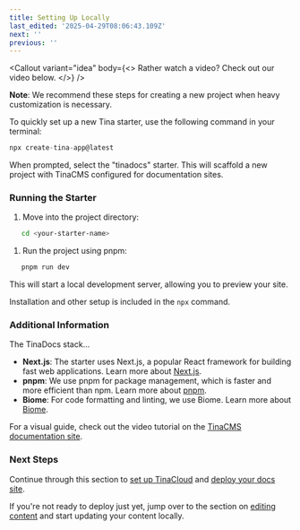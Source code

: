 ```yaml
---
title: Setting Up Locally
last_edited: '2025-04-29T08:06:43.109Z'
next: ''
previous: ''
---
```


<Callout
  variant="idea"
  body={<>
    Rather watch a video? Check out our video below.
  </>}
/>

<youtube embedSrc="https://www.youtube.com/embed/E0nehGoMwWM?si=caxpLO7TjPE9EQw8" />

**Note**: We recommend these steps for creating a new project when heavy customization is necessary.

To quickly set up a new Tina starter, use the following command in your terminal:

```javascript
npx create-tina-app@latest
```

When prompted, select the "tinadocs" starter. This will scaffold a new project with TinaCMS configured for documentation sites.

### Running the Starter

1. Move into the project directory:

```bash
   cd <your-starter-name>
```

1. Run the project using pnpm:

```bash
   pnpm run dev
```

This will start a local development server, allowing you to preview your site.

Installation and other setup is included in the `npx` command.

### Additional Information

The TinaDocs stack...

* **Next.js**: The starter uses Next.js, a popular React framework for building fast web applications. Learn more about [Next.js](https://nextjs.org/).
* **pnpm**: We use pnpm for package management, which is faster and more efficient than npm. Learn more about [pnpm](https://pnpm.io/).
* **Biome**: For code formatting and linting, we use Biome. Learn more about [Biome](https://biomejs.dev/).

For a visual guide, check out the video tutorial on the [TinaCMS documentation site](https://tina.io/docs/introduction/using-starter).

### Next Steps

Continue through this section to [set up TinaCloud](/docs/set-up/setting-up-tinacloud) and [deploy your docs site](/docs/set-up/deploying-your-docs).

If you're not ready to deploy just yet, jump over to the section on [editing content](/docs/customising/editing-content) and start updating your content locally.
